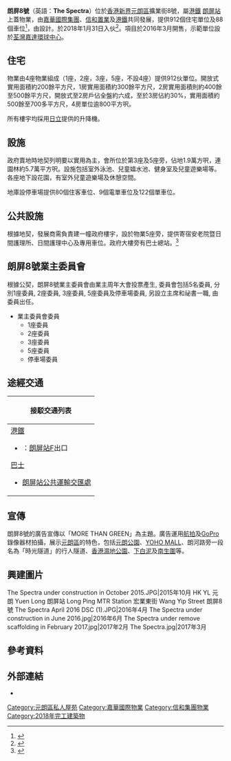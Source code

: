 {{Infobox_housinghk | name = 朗屏8號<br />The Spectra
| address= [[新界|新界]][[元朗區|元朗區]][[擴業街|擴業街8號]]
| developer= [[嘉華國際集團|嘉華國際集團]]、[[信和置業|信和置業]]及[[港鐵公司|港鐵公司]]
| use = 住宅、政府設施
| photo = The Spectra 201712.jpg
| blocknumber = 4座<ref name="hket"/>
| floornumber = 28層<ref name="hket"/>
| yearofcompletion = 2018年1月31日
| former = 巴士總站
| facilities = 住宅、住客會所、政府設施
| website = [http://www.thespectra.com.hk/ The Spectra]
}}
<mapframe text="地图" width="250" height="250" zoom="16" latitude="22.44844" longitude="114.02662" align="right" lang="zh"/>

'''朗屏8號'''（英語：'''The Spectra'''）位於[[香港|香港]][[新界|新界]][[元朗區|元朗區]]擴業街8號，屬[[港鐵|港鐵]]<!--[[屯馬綫|屯馬綫]]-->[[朗屏站|朗屏站]]上蓋物業，由[[嘉華國際集團|嘉華國際集團]]、[[信和置業|信和置業]]及[[港鐵|港鐵]]共同發展，提供912個住宅單位及88個車位<ref name="hket">{{cite web|url=http://ps.hket.com/project/2486/%E6%9C%97%E5%B1%8F8%E8%99%9F/|title=朗屏8號樓盤簡介|publisher=[[香港經濟日報|香港經濟日報]]|date=2016年|access-date=2017-02-23|archive-url=https://web.archive.org/web/20170328163053/http://ps.hket.com/project/2486/%E6%9C%97%E5%B1%8F8%E8%99%9F/|archive-date=2017-03-28|dead-url=yes}}{{zh-hant}}</ref>，由{{link-en|王董建築師事務|Wong Tung & Partners}}設計。於2018年1月31日入伙<ref>{{cite web|url=http://www.thespectra.com.hk/ts_home_tc.php|title=朗屏8號官方網站|publisher=[[嘉華國際|嘉華國際]]|date=2016年|access-date=2017-02-23|archive-date=2020-11-30|archive-url=https://web.archive.org/web/20201130071442/http://www.thespectra.com.hk/ts_home_tc.php|dead-url=no}}{{zh-hant}}</ref>。項目於2016年3月開售，示範單位設於[[荃灣|荃灣]][[嘉達環球中心|嘉達環球中心]]。

==住宅==
物業由4座物業組成（1座，2座，3座，5座，不設4座）提供912伙單位。開放式實用面積約200餘平方尺，1房實用面積約300餘平方尺，2房實用面積則約400餘至500餘平方尺，開放式至2房戶佔全盤約六成，至於3房佔約30%，實用面積約500餘至700多平方尺，4房單位逾800平方呎。

所有樓宇均採用[[日立製作所|日立]]提供的升降機。

==設施==
政府賣地時地契列明要以實用為主，會所位於第3座及5座旁，佔地1.9萬方呎，連園林約5.7萬平方呎。設施包括室外泳池、兒童嬉水池、健身室及兒童遊樂場等。各座地下設花園，有室外兒童遊樂場及休憩空間。

地庫設停車場提供80個住客車位、9個電單車位及122個單車位。

==公共設施==
根據地契，發展商需負責建一幢政府樓宇，設於物業5座旁，提供寄宿安老院暨日間護理所、日間護理中心及專用車位。政府大樓旁有巴士總站。<ref>{{cite news|title=朗屏8號全面睇|url=http://ps.hket.com/content/1387930|accessdate=2017-02-25|publisher=香港經濟日報|date=2016-03-12|archive-date=2017-02-25|archive-url=https://web.archive.org/web/20170225212507/http://ps.hket.com/content/1387930|dead-url=no}}</ref>

== 朗屏8號業主委員會 ==
根據公契，朗屏8號業主委員會由業主周年大會投票產生, 委員會包括5名委員, 分別1座委員, 2座委員, 3座委員, 5座委員及停車場委員, 另設立主席和祕書一職, 由委員出任。

*業主委員會委員
**1座委員
**2座委員
**3座委員
**5座委員
**停車場委員

== 途經交通 ==
{| class="mw-collapsible mw-collapsed wikitable" style="background:white; margin: 0 auto; width: auto;" 
! 接駁交通列表
|-
|
;[[港鐵|港鐵]]
*{{港鐵路線標誌|TML}}：[[朗屏站|朗屏站]]F出口
;[[香港巴士|巴士]]
*[[朗屏站公共運輸交匯處|朗屏站公共運輸交匯處]]
{{九龍新界巴士簡單列表|268B|268C|268P}}
{{過海隧道巴士簡單列表|968X}}
{{大嶼山巴士簡單列表|A37|}}
|}

==宣傳==
朗屏8號的廣告宣傳以「MORE THAN GREEN」為主題。廣告運用[[航拍|航拍]]及[[GoPro|GoPro]]錄像器材拍攝，展示[[元朗區|元朗區]]的特色，包括[[元朗公園|元朗公園]]、[[YOHO_MALL|YOHO MALL]]、朗河路旁一段名為「時光隧道」的行人隧道、[[香港濕地公園|香港濕地公園]]、[[下白泥|下白泥]]及[[南生圍|南生圍]]等。

==興建圖片==
<gallery>
The Spectra under construction in October 2015.JPG|2015年10月
HK YL 元朗 Yuen Long 朗屏站 Long Ping MTR Station 宏業東街 Wang Yip Street 朗屏8號 The Spectra April 2016 DSC (1).JPG|2016年4月
The Spectra under construction in June 2016.jpg|2016年6月
The Spectra under remove scaffolding in February 2017.jpg|2017年2月
The Spectra.jpg|2017年3月
</gallery>

==參考資料==
{{Reflist}}

==外部連結==
* {{Official website|http://www.thespectra.com.hk/ }}

{{嘉華集團}}
{{信和置業}}
{{港鐵公司物業}}

[[Category:元朗區私人屋苑|Category:元朗區私人屋苑]]
[[Category:嘉華國際物業|Category:嘉華國際物業]]
[[Category:信和集團物業|Category:信和集團物業]]
[[Category:2018年完工建築物|Category:2018年完工建築物]]